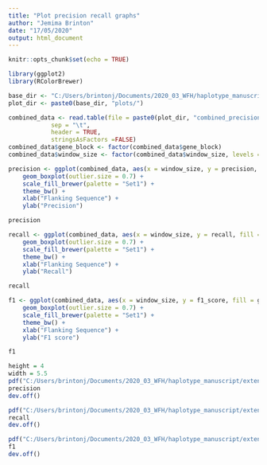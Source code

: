 ---
title: "Plot precision recall graphs"
author: "Jemima Brinton"
date: "17/05/2020"
output: html_document
---

```{r setup, include=FALSE}
knitr::opts_chunk$set(echo = TRUE)

library(ggplot2)
library(RColorBrewer)
```

```{r}
base_dir <- "C:/Users/brintonj/Documents/2020_03_WFH/haplotype_manuscript/precision_recall/"
plot_dir <- paste0(base_dir, "plots/")

combined_data <- read.table(file = paste0(plot_dir, "combined_precision_recall_f1_table.tsv"),
            sep = "\t",
            header = TRUE,
            stringsAsFactors =FALSE)
combined_data$gene_block <- factor(combined_data$gene_block)
combined_data$window_size <- factor(combined_data$window_size, levels = c("cdsbp", "0bp", "1000bp", "2000bp", "5000bp"))

precision <- ggplot(combined_data, aes(x = window_size, y = precision, fill = gene_block)) +
    geom_boxplot(outlier.size = 0.7) +
    scale_fill_brewer(palette = "Set1") +
    theme_bw() +
    xlab("Flanking Sequence") +
    ylab("Precision")

precision
```
```{r}
recall <- ggplot(combined_data, aes(x = window_size, y = recall, fill = gene_block)) +
    geom_boxplot(outlier.size = 0.7) +
    scale_fill_brewer(palette = "Set1") +
    theme_bw() +
    xlab("Flanking Sequence") +
    ylab("Recall")

recall
```

```{r}
f1 <- ggplot(combined_data, aes(x = window_size, y = f1_score, fill = gene_block)) +
    geom_boxplot(outlier.size = 0.7) +
    scale_fill_brewer(palette = "Set1") +
    theme_bw() +
    xlab("Flanking Sequence") +
    ylab("F1 score")

f1
```

```{r}
height = 4
width = 5.5
pdf("C:/Users/brintonj/Documents/2020_03_WFH/haplotype_manuscript/extended_data/precision_combined.pdf", height = height, width = width)
precision
dev.off()

pdf("C:/Users/brintonj/Documents/2020_03_WFH/haplotype_manuscript/extended_data/recall_combined.pdf", height = height, width = width)
recall
dev.off()

pdf("C:/Users/brintonj/Documents/2020_03_WFH/haplotype_manuscript/extended_data/f1_combined.pdf", height = height, width = width)
f1
dev.off()


```
